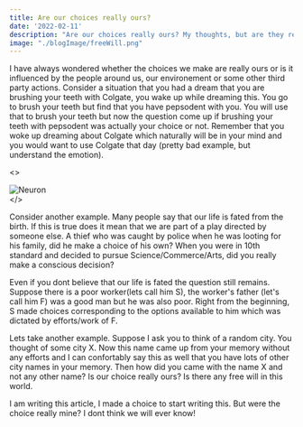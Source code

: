 ```yaml
---
title: Are our choices really ours?
date: '2022-02-11'
description: "Are our choices really ours? My thoughts, but are they really mine?"
image: "./blogImage/freeWill.png"
---
```


I have always wondered whether the choices we make are really ours or is it influenced by the people around us,
our environement or some other third party actions. Consider a situation that you had a dream that you are brushing 
your teeth with Colgate, you wake up while dreaming this. You go to brush your teeth but find that you have pepsodent with you. 
You will use that to brush your teeth but now the question come up if brushing your teeth with pepsodent was actually your 
choice or not. Remember that you woke up dreaming about Colgate which naturally will be in your mind and you would want to 
use Colgate that day (pretty bad example, but understand the emotion).

<><div className="image"><img src="https://static.scientificamerican.com/blogs/cache/file/D0BEB5CE-2E8D-4004-B901FE53A75E08DB_source.jpg?w=590&h=800&6FC22B53-1AC7-4893-8FEACC200AB37C5A" alt="Neuron"/></div></>

Consider another example. Many people say that our life is fated from the birth. If this is true does it mean that we are part 
of a play directed by someone else. A thief who was caught by police when he was looting for his family, did he make 
a choice of his own? When you were in 10th standard and decided to pursue Science/Commerce/Arts, did you really make a 
conscious decision?

Even if you dont believe that our life is fated the question still remains. Suppose there is a poor worker(lets call him S), 
the worker's father (let's call him F) was a good man but he was also poor. Right from the beginning, S made choices 
corresponding to the options available to him which was dictated by efforts/work of F. 

Lets take another example. Suppose I ask you to think of a random city. You thought of some city X. Now this name came up 
from your memory without any efforts and I can confortably say this as well that you have lots of other city names in your 
memory. Then how did you came with the name X and not any other name? Is our choice really ours? Is there any free will 
in this world.

I am writing this article, I made a choice to start writing this. But were the choice really mine? I dont think we will ever know!